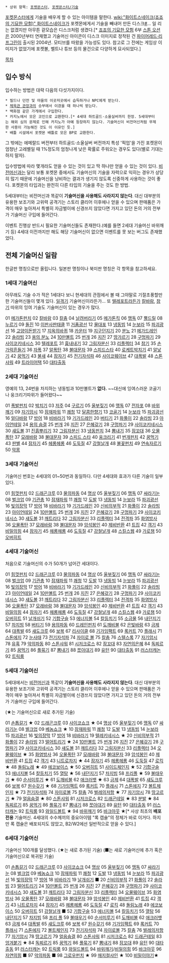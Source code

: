  * 상위 항목: [[포켓몬스터]], [[포켓몬스터/기술]]

[[포켓몬스터]]에게 기술을 배우게 할 수 있는 아이템을 말한다. [[wiki:"화이트스네이크(죠죠의 기묘한 모험)" 화이트스네이크]]가 포켓몬에게서 기술을 빼내어 만든 디스크[http://cdn02.drawr.net/draw/img/46963/4a057ec1vs9GVaPk.png #]… 일 리는 없겠지만 아무튼 겉모습은 디스크처럼 생겼다.[* [[죠죠의 기묘한 모험]] 6부 [[스톤 오션]]은 2000년부터 연재했고 기술머신 아이콘이 디스크 이미지로 정착된 건 [[포켓몬스터 파이어레드·리프그린|파이어레드·리프그린]]이 출시된 2004년. 모티브를 따왔을 가능성도 있다. 참고로 그 전에는 게임상 이미지가 없었기에 포켓볼, 벨트나 튜브 등의 물건으로 다양하게 묘사되었다.] 

[[목차]]

== 입수 방식 ==
입수하는 방법은 대략 다음의 다섯가지이다.

 * 필드나 던전 및 마을의 이곳저곳에서 습득하거나 NPC에게 받는다.
 * [[체육관 관장]]과의 승부에서 이겼을 때 하나씩 받는다.
 * 백화점 같은 가게에서 구입한다.
 * 카지노에서 모은 코인으로 교환한다.[* 4세대 하트골드·소울실버까지 한정. 5세대부터는 해외 심의 문제로 인해 카지노가 아예 등장하지 않는다. 기술머신이 비전머신처럼 무제한 사용이 가능해진 것도 이 이유인 듯.]
 * 배틀 시설에서 포켓몬 배틀로 모은 BP로 교환한다.

그 밖에는 에메랄드 버전부터 하트골드·소울실버 버전까지 특성 '픽업'을 가진 포켓몬이 엄청난 고레벨일 때 1%정도의 엄청나게 낮은 확률로 주워오는 경우도 있다(별로 기대는 하지 말자).

입수방법에 따라 몇개라도 얻을 수 있는 것이 있고 딱 하나만 얻을 수 있는 것이 있다. [[비전머신]]과는 달리 보통 포켓몬 중에서도 기술머신의 기술을 자력으로 익히는 경우가 상당히 많기 때문에 기술머신을 낭비하는 결과가 생기지 않도록 신중하게 사용하는 것이 좋다. 포켓몬의 타입과는 완전히 다른 타입의 기술을 주는 것도 한 방법.

5세대부터는 비전머신과 똑같이 '''기술머신을 사용해도 사라지지 않는다'''. 대신 대부분의 유용한 보조기와 고위력 공격기는 스토리 클리어 이후에나 얻을 수 있으며 판매품은 가격이 매우 높아져서 특별히 자금벌이에 신경쓰지 않았다면 가지고 있던 돈의 거의 전부가 기술머신 구입에 들어간다.

이벤트 진행상 반드시 필요한 기술머신들도 존재한다.(예를 들면 2세대 기술머신 바위깨기 등) 4세대 이전까지만 해도 해당 기술머신이 없으면 이벤트를 못 보는 버그도 존재했었다.

== 전체 기술머신 일람 ==
한글판 명칭으로만 올립니다. 일본판 명칭이나 북미판 명칭은 각 항목을 참고하세요.

=== 1세대 기술머신 ===
아무래도 기술 수가 적은 1세대다 보니 현세대의 관점에서 볼 때 그야말로 기절초풍할만한 기술머신들이 몇개 있다. [[일격기]] 기술머신이라든가... 또 [[텔레포트]]라든가 [[칼바람]], [[참기]] 따위의 잉여 기술도 기술머신이 있는 경우가 많다.

01 [[메가톤펀치]]
02 [[칼바람]]
03 [[칼춤]]
04 [[날려버리기]]
05 [[메가톤킥]]
06 [[맹독]]
07 [[뿔드릴]]
08 [[누르기]]
09 [[돌진]]
10 [[이판사판태클]]
11 [[거품광선]]
12 [[물대포]]
13 [[냉동빔]]
14 [[눈보라]]
15 [[파괴광선]]
16 [[고양이돈받기]]
17 [[지옥의바퀴]]
18 [[카운터]]
19 [[지구던지기]]
20 [[분노]]
21 [[메가드레인]]
22 [[솔라빔]]
23 [[용의 분노]]
24 [[10만볼트]]
25 [[번개(포켓몬스터)|번개]]
26 [[지진(포켓몬스터)|지진]]
27 [[땅가르기]]
28 [[구멍파기]]
29 [[사이코키네시스(포켓몬스터)|사이코키네시스]]
30 [[텔레포트]]
31 [[흉내내기]]
32 [[그림자분신]]
33 [[리플렉터]]
34 [[참기]]
35 [[손가락흔들기]]
36 [[자폭]]
37 [[알폭탄]]
38 [[불대문자]]
39 [[스피드스타]]
40 [[로케트박치기]]
41 [[알낳기]]
42 [[꿈먹기]]
43 [[불새(포켓몬스터)|불새]]
44 [[잠자기]]
45 [[전기자석파]]
46 [[사이코웨이브]]
47 [[대폭발]]
48 [[스톤샤워]]
49 [[트라이어택]]
50 [[대타출동]]

=== 2세대 기술머신 ===
영예의 13, 24번을 차지하는 냉동빔과 10만볼트가 '''없다.''' ~~대신에 잉여스러운 코골기나 웅크리기따위가 들어왔다~~

01 [[폭발펀치]]
02 [[박치기]]
03 [[저주]]
04 [[구르기]]
05 [[울부짖기]]
06 [[맹독]]
07 [[전자포]]
08 [[바위깨기]]
09 [[자기암시]]
10 [[잠재파워]]
11 [[쾌청]]
12 [[달콤한향기]]
13 [[코골기]]
14 [[눈보라]]
15 [[파괴광선]]
16 [[얼다바람]]
17 [[방어]]
18 [[비바라기]]
19 [[기가드레인]]
20 [[버티기]]
21 [[화풀이]]
22 [[솔라빔]]
23 [[아이언테일]]
24 [[용의 숨결]]
25 [[번개(포켓몬스터)|번개]]
26 [[지진(포켓몬스터)|지진]]
27 [[은혜갚기]]
28 [[구멍파기]]
29 [[사이코키네시스(포켓몬스터)|사이코키네시스]]
30 [[섀도볼]]
31 [[진흙뿌리기]]
32 [[그림자분신]]
33 [[냉동펀치]]
34 [[뽐내기]]
35 [[잠꼬대]]
36 [[오물폭탄]]
37 [[모래바람]]
38 [[불대문자]]
39 [[스피드 스타]]
40 [[웅크리기]]
41 [[번개펀치]]
42 [[꿈먹기]]
43 [[판별]]
44 [[잠자기]]
45 [[헤롱헤롱]]
46 [[도둑질]]
47 [[강철날개]]
48 [[불꽃펀치]]
49 [[연속자르기]]
50 [[악몽]]

=== 3세대 기술머신 ===
기술머신 번호는 4세대의 01~50번과 동일하다. 다만 4세대와 효과가 다른 기술이 일부 있다.

01 [[힘껏펀치]]
02 [[드래곤크루]]
03 [[물의파동]]
04 [[명상]]
05 [[울부짖기]]
06 [[맹독]]
07 [[싸라기눈]]
08 [[벌크업]]
09 [[기관총]]
10 [[잠재파워]]
11 [[쾌청]]
12 [[도발]]
13 [[냉동빔]]
14 [[눈보라]]
15 [[파괴광선]]
16 [[빛의장막]]
17 [[방어]]
18 [[비바라기]]
19 [[기가드레인]]
20 [[신비의부적]]
21 [[화풀이]]
22 [[솔라빔]]
23 [[아이언테일]]
24 [[10만볼트]]
25 [[번개(포켓몬스터)|번개]]
26 [[지진(포켓몬스터)|지진]]
27 [[은혜갚기]]
28 [[구멍파기]]
29 [[사이코키네시스(포켓몬스터)|사이코키네시스]]
30 [[섀도볼]]
31 [[깨트리다]]
32 [[그림자분신]]
33 [[리플렉터]]
34 [[전격파]]
35 [[화염방사]]
36 [[오물폭탄]]
37 [[모래바람]]
38 [[불대문자]]
39 [[암석봉인]]
40 [[제비반환]]
41 [[트집]]
42 [[객기]]
43 [[비밀의힘]]
44 [[잠자기]]
45 [[헤롱헤롱]]
46 [[도둑질]]
47 [[강철날개]]
48 [[스킬스웹]]
49 [[가로챔]]
50 [[오버히트]]

=== 4세대 기술머신 ===
처음으로 기술머신의 수가 50개가 넘어간 세대이다.

01 [[힘껏펀치]]
02 [[드래곤크루]]
03 [[물의파동]]
04 [[명상]]
05 [[울부짖기]]
06 [[맹독]]
07 [[싸라기눈]]
08 [[벌크업]]
09 [[기관총]]
10 [[잠재파워]]
11 [[쾌청]]
12 [[도발]]
13 [[냉동빔]]
14 [[눈보라]]
15 [[파괴광선]]
16 [[빛의장막]]
17 [[방어]]
18 [[비바라기]]
19 [[기가드레인]]
20 [[신비의부적]]
21 [[화풀이]]
22 [[솔라빔]]
23 [[아이언테일]]
24 [[10만볼트]]
25 [[번개(포켓몬스터)|번개]]
26 [[지진(포켓몬스터)|지진]]
27 [[은혜갚기]]
28 [[구멍파기]]
29 [[사이코키네시스(포켓몬스터)|사이코키네시스]]
30 [[섀도볼]]
31 [[깨트리다]]
32 [[그림자분신]]
33 [[리플렉터]]
34 [[전격파]]
35 [[화염방사]] 
36 [[오물폭탄]]
37 [[모래바람]]
38 [[불대문자]]
39 [[암석봉인]]
40 [[제비반환]]
41 [[트집]]
42 [[객기]]
43 [[비밀의힘]]
44 [[잠자기]]
45 [[헤롱헤롱]]
46 [[도둑질]]
47 [[강철날개]]
48 [[스킬스웹]]
49 [[가로챔]]
50 [[오버히트]]
51 [[날개쉬기]]
52 [[기합구슬]]
53 [[에너지볼]]
54 [[칼등치기]]
55 [[소금물]]
56 [[내던지기]]
57 [[차지빔]]
58 [[버티기]]
59 [[용의파동]]
60 [[드레인펀치]]
61 [[도깨비불]]
62 [[은빛바람]]
63 [[금제]]
64 [[대폭발]]
65 [[섀도크루]]
66 [[보복]]
67 [[리사이클]]
68 [[기가임팩트]]
69 [[록커트]]
70 [[플래시]]
71 [[스톤에지]]
72 [[눈사태]]
73 [[전기자석파]]
74 [[자이로 볼]]
75 [[칼춤]]
76 [[스텔스록]]
77 [[자기암시]]
78 [[유혹]]
79 [[악의파동]]
80 [[스톤샤워]]
81 [[시저크로스]]
82 [[잠꼬대]]
83 [[자연의은혜]]
84 [[독찌르기]]
85 [[꿈먹기]]
86 [[풀묶기]]
87 [[뽐내기]]
88 [[쪼아대기]]
89 [[유턴]]
90 [[대타출동]]
91 [[러스터캐논]]
92 [[트릭룸]]

=== 5세대 기술머신 ===
5세대에서는 [[비전머신]]과 똑같이 '''기술머신을 사용해도 사라지지 않는다'''. 대신 대부분의 유용한 보조기와 고위력 공격기는 스토리 클리어 이후에나 얻을 수 있으며 판매품은 가격이 매우 높아져서 특별히 자금벌이에 신경쓰지 않았다면 가지고 있던 돈의 거의 전부가 기술머신 구입에 들어간다.

(★는 기술머신으로 새로 추가된 기술)

01 [[손톱갈기]] ★
02 [[드래곤크루]]
03 [[사이코쇼크]] ★
04 [[명상]]
05 [[울부짖기]]
06 [[맹독]]
07 [[싸라기눈]]
08 [[벌크업]]
09 [[베놈쇼크]] ★
10 [[잠재파워]]
11 [[쾌청]]
12 [[도발#s-5|도발]]
13 [[냉동빔]]
14 [[눈보라]]
15 [[파괴광선]]
16 [[빛의장막]]
17 [[방어]]
18 [[비바라기]]
19 [[텔레키네시스]] ★
20 [[신비의부적]]
21 [[화풀이]]
22 [[솔라빔]]
23 [[떨어트리기]] ★
24 [[10만볼트]]
25 [[번개(포켓몬스터)|번개]]
26 [[지진(포켓몬스터)|지진]]
27 [[은혜갚기]]
28 [[구멍파기]]
29 [[사이코키네시스(포켓몬스터)|사이코키네시스]]
30 [[섀도볼]]
31 [[깨트리다]]
32 [[그림자분신]]
33 [[리플렉터]]
34 [[오물웨이브]] ★
35 [[화염방사]]
36 [[오물폭탄]]
37 [[모래바람]]
38 [[불대문자]]
39 [[암석봉인]]
40 [[제비반환]]
41 [[트집]]
42 [[객기]]
43 [[니트로차지]] ★
44 [[잠자기]]
45 [[헤롱헤롱]]
46 [[도둑질]]
47 [[로킥]] ★
48 [[돌림노래]] ★
49 [[에코보이스]] ★
50 [[오버히트]]
51 [[사이드체인지]] ★
52 [[기합구슬]]
53 [[에너지볼]]
54 [[칼등치기]]
55 [[열탕]] ★
56 [[내던지기]]
57 [[차지빔]]
58 [[프리폴]] ★
59 [[불태우기]] ★
60 [[순서미루기]] ★
61 [[도깨비불]]
62 [[애크러뱃]] ★
63 [[금제]]
64 [[대폭발]]
65 [[섀도크루]]
66 [[보복]]
67 [[원수갚기]] ★
68 [[기가임팩트]]
69 [[록커트]]
70 [[플래시]]
71 [[스톤에지]]
72 [[볼트체인지]] ★
73 [[전기자석파]]
74 [[자이로볼]]
75 [[칼춤]]
76 [[벌레의저항]] ★
77 [[자기암시]]
78 [[땅고르기]] ★
79 [[얼음숨결]] ★
80 [[스톤샤워]]
81 [[시저크로스]]
82 [[드래곤테일]] ★
83 [[분발]] ★
84 [[독찌르기]]
85 [[꿈먹기]]
86 [[풀묶기]]
87 [[뽐내기]]
88 [[쪼아대기]]
89 [[유턴]]
90 [[대타출동]]
91 [[러스터캐논]]
92 [[트릭룸]]
93 [[와일드볼트]] ★
94 [[바위깨기]]
95 [[바크아웃]] ★[* 사상 최초의 '''배포 전용''' 기술머신. 4세대의 수수께끼의 중요아이템 "록 캡슐"의 정체가 바로 이거다. 하지만 록 캡슐은 배포되지도 않았고, B2/W2에선 일반적으로 얻을 수 있다.]

=== 6세대 기술머신 ===
기술머신 100개를 달성했다.
(★는 새로 추가된 기술) 
(■는 새로 기술머신에 추가 혹은 기술머신으로 복귀된 기술)

01 [[손톱갈기]]
02 [[드래곤크루]]
03 [[사이코쇼크]]
04 [[명상]]
05 [[울부짖기]]
06 [[맹독]]
07 [[싸라기눈]]
08 [[벌크업]]
09 [[베놈쇼크]]
10 [[잠재파워]]
11 [[쾌청]]
12 [[도발#s-5|도발]]
13 [[냉동빔]]
14 [[눈보라]]
15 [[파괴광선]]
16 [[빛의장막]]
17 [[방어]]
18 [[비바라기]]
19 [[날개쉬기]] ■
20 [[신비의부적]]
21 [[화풀이]]
22 [[솔라빔]]
23 [[떨어트리기]]
24 [[10만볼트]]
25 [[번개(포켓몬스터)|번개]]
26 [[지진(포켓몬스터)|지진]]
27 [[은혜갚기]]
28 [[구멍파기]]
29 [[사이코키네시스(포켓몬스터)|사이코키네시스]]
30 [[섀도볼]]
31 [[깨트리다]]
32 [[그림자분신]]
33 [[리플렉터]]
34 [[오물웨이브]]
35 [[화염방사]]
36 [[오물폭탄]]
37 [[모래바람]]
38 [[불대문자]]
39 [[암석봉인]]
40 [[제비반환]]
41 [[트집]]
42 [[객기]]
43 [[니트로차지]]
44 [[잠자기]]
45 [[헤롱헤롱]]
46 [[도둑질]]
47 [[로킥]]
48 [[돌림노래]]
49 [[에코보이스]]
50 [[오버히트]]
51 [[강철날개]] ■
52 [[기합구슬]]
53 [[에너지볼]]
54 [[칼등치기]]
55 [[열탕]]
56 [[내던지기]]
57 [[차지빔]]
58 [[프리 폴]]
59 [[불태우기]]
60 [[순서미루기]]
61 [[도깨비불]]
62 [[애크러뱃]]
63 [[금제]]
64 [[대폭발]]
65 [[섀도크루]]
66 [[보복]]
67 [[원수갚기]]
68 [[기가임팩트]]
69 [[록커트]]
70 [[플래시]]
71 [[스톤에지]]
72 [[볼트체인지]]
73 [[전기자석파]]
74 [[자이로볼]]
75 [[칼춤]]
76 [[벌레의저항]]
77 [[자기암시]]
78 [[땅고르기]]
79 [[얼음숨결]]
80 [[스톤샤워]]
81 [[시저크로스]]
82 [[드래곤테일]]
83 [[엉겨붙기]] ★
84 [[독찌르기]]
85 [[꿈먹기]]
86 [[풀묶기]]
87 [[뽐내기]]
88 [[잠꼬대]]
89 [[유턴]]
90 [[대타출동]]
91 [[러스터캐논]]
92 [[트릭룸]]
93 [[와일드볼트]]
94 [[바위깨기]]/[[비밀의힘]]
95 [[바크아웃]]
96 [[자연의힘]] ■
97 [[악의파동]] ■
98 [[그로우펀치]] ★
99 [[매지컬샤인]] ★
100 [[비밀이야기]]★
